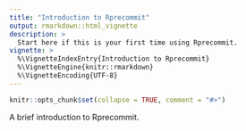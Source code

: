 ---
title: "Introduction to Rprecommit"
output: rmarkdown::html_vignette
description: >
  Start here if this is your first time using Rprecommit.
vignette: >
  %\VignetteIndexEntry{Introduction to Rprecommit}
  %\VignetteEngine{knitr::rmarkdown}
  %\VignetteEncoding{UTF-8}
---

```{r echo = FALSE, message = FALSE}
knitr::opts_chunk$set(collapse = TRUE, comment = "#>")
```

A brief introduction to Rprecommit.
